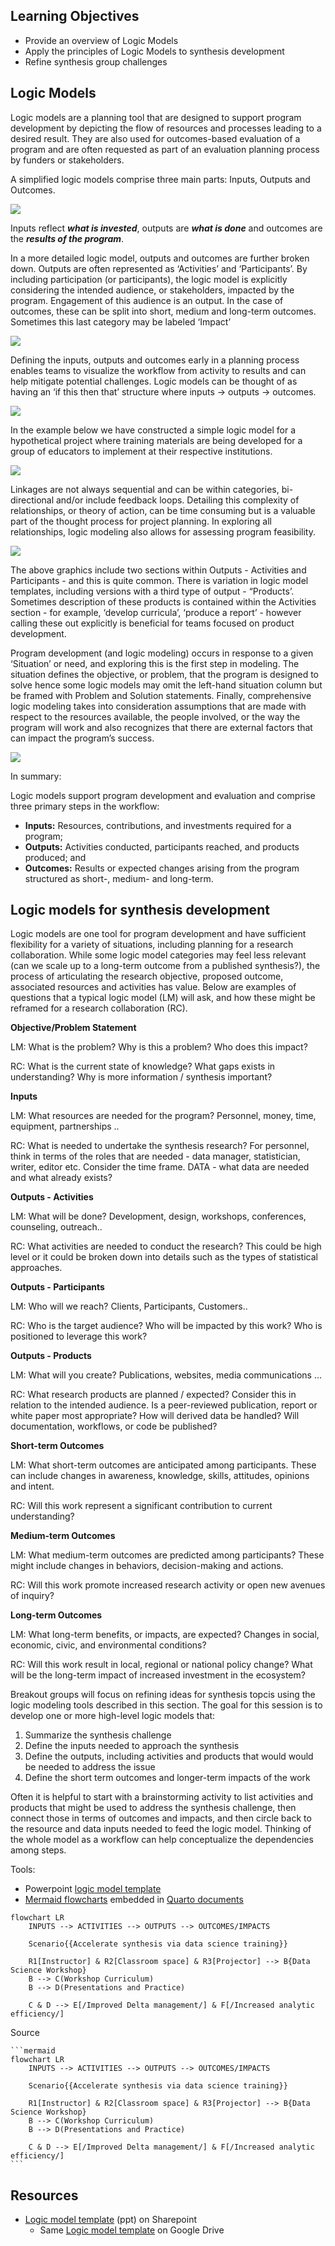## Learning Objectives {.unnumbered}

- Provide an overview of Logic Models
- Apply the principles of Logic Models to synthesis development
- Refine synthesis group challenges

## Logic Models

Logic models are a planning tool that are designed to support program development by depicting the flow of resources and processes leading to a desired result. They are also used for outcomes-based evaluation of a program and are often requested as part of an evaluation planning process by funders or stakeholders.

A simplified logic models comprise three main parts: Inputs, Outputs and Outcomes.

![](images/LM1.png)

Inputs reflect ***what is invested***, outputs are ***what is done*** and outcomes are the ***results of the program***.

In a more detailed logic model, outputs and outcomes are further broken down. Outputs are often represented as 'Activities' and 'Participants'. By including participation (or participants), the logic model is explicitly considering the intended audience, or stakeholders, impacted by the program. Engagement of this audience is an output. In the case of outcomes, these can be split into short, medium and long-term outcomes. Sometimes this last category may be labeled 'Impact'

![](images/LM2.png)

Defining the inputs, outputs and outcomes early in a planning process enables teams to visualize the workflow from activity to results and can help mitigate potential challenges. Logic models can be thought of as having an 'if this then that' structure where inputs -\> outputs -\> outcomes.

![](images/LM3.png)

In the example below we have constructed a simple logic model for a hypothetical project where training materials are being developed for a group of educators to implement at their respective institutions.

![](images/LM4.png)

Linkages are not always sequential and can be within categories, bi-directional and/or include feedback loops. Detailing this complexity of relationships, or theory of action, can be time consuming but is a valuable part of the thought process for project planning. In exploring all relationships, logic modeling also allows for assessing program feasibility.

![](images/LM5.png)

The above graphics include two sections within Outputs - Activities and Participants - and this is quite common. There is variation in logic model templates, including versions with a third type of output - "Products'. Sometimes description of these products is contained within the Activities section - for example, 'develop curricula', 'produce a report' - however calling these out explicitly is beneficial for teams focused on product development.

Program development (and logic modeling) occurs in response to a given 'Situation' or need, and exploring this is the first step in modeling. The situation defines the objective, or problem, that the program is designed to solve hence some logic models may omit the left-hand situation column but be framed with Problem and Solution statements. Finally, comprehensive logic modeling takes into consideration assumptions that are made with respect to the resources available, the people involved, or the way the program will work and also recognizes that there are external factors that can impact the program's success.

![](images/LM6.png)

In summary:

Logic models support program development and evaluation and comprise three primary steps in the workflow:

-   **Inputs:** Resources, contributions, and investments required for a program;
-   **Outputs:** Activities conducted, participants reached, and products produced; and
-   **Outcomes:** Results or expected changes arising from the program structured as short-, medium- and long-term.

## Logic models for synthesis development

Logic models are one tool for program development and have sufficient flexibility for a variety of situations, including planning for a research collaboration. While some logic model categories may feel less relevant (can we scale up to a long-term outcome from a published synthesis?), the process of articulating the research objective, proposed outcome, associated resources and activities has value. Below are examples of questions that a typical logic model (LM) will ask, and how these might be reframed for a research collaboration (RC).

**Objective/Problem Statement**

LM: What is the problem? Why is this a problem? Who does this impact?

RC: What is the current state of knowledge? What gaps exists in understanding? Why is more information / synthesis important?

**Inputs**

LM: What resources are needed for the program? Personnel, money, time, equipment, partnerships ..

RC: What is needed to undertake the synthesis research? For personnel, think in terms of the roles that are needed - data manager, statistician, writer, editor etc. Consider the time frame. DATA - what data are needed and what already exists?

**Outputs - Activities**

LM: What will be done? Development, design, workshops, conferences, counseling, outreach..

RC: What activities are needed to conduct the research? This could be high level or it could be broken down into details such as the types of statistical approaches.

**Outputs - Participants**

LM: Who will we reach? Clients, Participants, Customers..

RC: Who is the target audience? Who will be impacted by this work? Who is positioned to leverage this work?

**Outputs - Products**

LM: What will you create? Publications, websites, media communications ...

RC: What research products are planned / expected? Consider this in relation to the intended audience. Is a peer-reviewed publication, report or white paper most appropriate? How will derived data be handled? Will documentation, workflows, or code be published?

**Short-term Outcomes**

LM: What short-term outcomes are anticipated among participants. These can include changes in awareness, knowledge, skills, attitudes, opinions and intent.

RC: Will this work represent a significant contribution to current understanding?

**Medium-term Outcomes**

LM: What medium-term outcomes are predicted among participants? These might include changes in behaviors, decision-making and actions.

RC: Will this work promote increased research activity or open new avenues of inquiry?

**Long-term Outcomes**

LM: What long-term benefits, or impacts, are expected? Changes in social, economic, civic, and environmental conditions?

RC: Will this work result in local, regional or national policy change? What will be the long-term impact of increased investment in the ecosystem?

::: {.callout-tip title="Breakout: Synthesis planning with logic models"}
Breakout groups will focus on refining ideas for synthesis topcis using the logic modeling tools described in this section. The goal for this session is to develop one or more high-level logic models that:

1.  Summarize the synthesis challenge
2.  Define the inputs needed to approach the synthesis
3.  Define the outputs, including activities and products that would would be needed to address the issue
4.  Define the short term outcomes and longer-term impacts of the work

Often it is helpful to start with a brainstorming activity to list activities and products that might be used to address the synthesis challenge, then connect those in terms of outcomes and impacts, and then circle back to the resource and data inputs needed to feed the logic model. Thinking of the whole model as a workflow can help conceptualize the dependencies among steps.

Tools:

- Powerpoint [logic model template](https://docs.google.com/presentation/d/1MBUy35QIAkA5FNCdRzWJM2aPaFXfUmGl/edit?usp=sharing&ouid=113328660159760492310&rtpof=true&sd=true)
- [Mermaid flowcharts](https://mermaid.js.org/syntax/flowchart.html) embedded in [Quarto documents](https://quarto.org/docs/authoring/diagrams.html#mermaid)

```mermaid
flowchart LR
    INPUTS --> ACTIVITIES --> OUTPUTS --> OUTCOMES/IMPACTS

    Scenario{{Accelerate synthesis via data science training}}

    R1[Instructor] & R2[Classroom space] & R3[Projector] --> B{Data Science Workshop}
    B --> C(Workshop Curriculum)
    B --> D(Presentations and Practice)
    
    C & D --> E[/Improved Delta management/] & F[/Increased analytic efficiency/]
```

Source

```` mermaid
```mermaid
flowchart LR
    INPUTS --> ACTIVITIES --> OUTPUTS --> OUTCOMES/IMPACTS

    Scenario{{Accelerate synthesis via data science training}}

    R1[Instructor] & R2[Classroom space] & R3[Projector] --> B{Data Science Workshop}
    B --> C(Workshop Curriculum)
    B --> D(Presentations and Practice)
    
    C & D --> E[/Improved Delta management/] & F[/Increased analytic efficiency/]
```
````
:::

## Resources

-   [Logic model template](https://deltacouncil.sharepoint.com/:p:/r/sites/Extranet-Science/Shared%20Documents/NCEAS-DSP%20working%20group/2023/2023-06-week-1/logic_model_template.pptx?d=w32341d669685448d96b70e61e7e5e187&csf=1&web=1&e=2ojEmj) (ppt) on Sharepoint
    -   Same [Logic model template](https://docs.google.com/presentation/d/1MBUy35QIAkA5FNCdRzWJM2aPaFXfUmGl/edit?usp=sharing&ouid=113328660159760492310&rtpof=true&sd=true) on Google Drive
